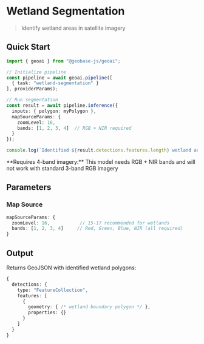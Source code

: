 
# Wetland Segmentation
> Identify wetland areas in satellite imagery

## Quick Start

```typescript
import { geoai } from "@geobase-js/geoai";

// Initialize pipeline
const pipeline = await geoai.pipeline([
  { task: "wetland-segmentation" }
], providerParams);

// Run segmentation
const result = await pipeline.inference({
  inputs: { polygon: myPolygon },
  mapSourceParams: { 
    zoomLevel: 16,
    bands: [1, 2, 3, 4]  // RGB + NIR required
  }
});

console.log(`Identified ${result.detections.features.length} wetland areas`);
```

<Callout type="warning" emoji="🌊">
  **Requires 4-band imagery:** This model needs RGB + NIR bands and will not work with standard 3-band RGB imagery
</Callout>

## Parameters

### Map Source
```typescript
mapSourceParams: {
  zoomLevel: 16,           // 15-17 recommended for wetlands
  bands: [1, 2, 3, 4]     // Red, Green, Blue, NIR (all required)
}
```


## Output

Returns GeoJSON with identified wetland polygons:

```typescript
{
  detections: {
    type: "FeatureCollection",
    features: [
      {
        geometry: { /* wetland boundary polygon */ },
        properties: {}
      }
    ]
  }
}
```